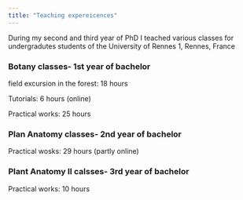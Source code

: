 ---
title: "Teaching expereicences"
---

During my second and third year of PhD I teached various classes for undergradutes students of the University of Rennes 1, Rennes, France 
 
### Botany classes- 1st year of bachelor 

field excursion in the forest: 18 hours   

Tutorials: 6 hours (online)

Practical works: 25 hours

### Plan Anatomy classes- 2nd year of bachelor

Practical wosks: 29 hours (partly online)

### Plant Anatomy II calsses- 3rd year of bachelor 

Practical works: 10 hours 

